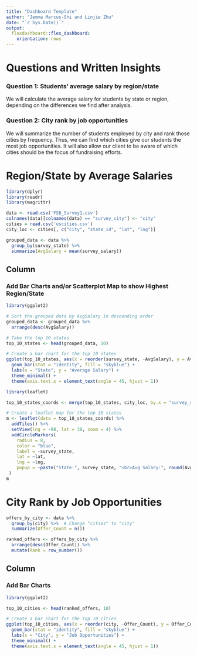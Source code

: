 ```yaml
---
title: "Dashboard Template"
author: "Jemma Marcus-Shi and Linjie Zhu"
date: "`r Sys.Date()`"
output:
  flexdashboard::flex_dashboard:
    orientation: rows
---
```


# Questions and Written Insights 

### Question 1: Students' average salary by region/state

We will calculate the average salary for students by state or region, depending on the differences we find after analysis.

### Question 2: City rank by job opportunities

We will summarize the number of students employed by city and rank those cities by frequency. Thus, we can find which cities give our students the most job opportunities. It will also allow our client to be aware of which cities should be the focus of fundraising efforts. 

# Region/State by Average Salaries {data-orientation="columns"}

```r
library(dplyr)
library(readr)
library(magrittr)

data <- read.csv('FSB_Survey1.csv')
colnames(data)[colnames(data) == "survey_city"] <- "city"
cities = read.csv('uscities.csv')
city_loc <- cities[, c("city", "state_id", "lat", "lng")]

grouped_data <- data %>%
  group_by(survey_state) %>% 
  summarize(AvgSalary = mean(survey_salary))
```


## Column {data-width="400"}

### Add Bar Charts and/or Scatterplot Map to show Highest Region/State

```r
library(ggplot2)

# Sort the grouped data by AvgSalary in descending order
grouped_data <- grouped_data %>%
  arrange(desc(AvgSalary))

# Take the top 10 states
top_10_states <- head(grouped_data, 10)

# Create a bar chart for the top 10 states
ggplot(top_10_states, aes(x = reorder(survey_state, -AvgSalary), y = AvgSalary)) +
  geom_bar(stat = "identity", fill = "skyblue") +
  labs(x = "State", y = "Average Salary") +
  theme_minimal() +
  theme(axis.text.x = element_text(angle = 45, hjust = 1))
```
```r
library(leaflet)

top_10_states_coords <- merge(top_10_states, city_loc, by.x = "survey_state", by.y = "state_id")

# Create a leaflet map for the top 10 states
m <- leaflet(data = top_10_states_coords) %>%
  addTiles() %>%
  setView(lng = -98, lat = 39, zoom = 4) %>%
  addCircleMarkers(
    radius = 8,
    color = "blue",
    label = ~survey_state,
    lat = ~lat,
    lng = ~lng,
    popup = ~paste("State:", survey_state, "<br>Avg Salary:", round(AvgSalary, 2))
 )
m
```


# City Rank by Job Opportunities {data-orientation="columns"}

```r
offers_by_city <- data %>%
  group_by(city) %>%  # Change "cities" to "city"
  summarize(Offer_Count = n())

ranked_offers <- offers_by_city %>%
  arrange(desc(Offer_Count)) %>%
  mutate(Rank = row_number())
```

## Column {data-width="400"}

### Add Bar Charts

```r
library(ggplot2)

top_10_cities <- head(ranked_offers, 10)

# Create a bar chart for the top 10 cities
ggplot(top_10_cities, aes(x = reorder(city, -Offer_Count), y = Offer_Count)) +
  geom_bar(stat = "identity", fill = "skyblue") +
  labs(x = "City", y = "Job Opportunities") +
  theme_minimal() +
  theme(axis.text.x = element_text(angle = 45, hjust = 1))
```



